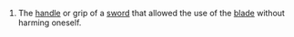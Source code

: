 #The [[handle]] or grip of a [[sword]] that allowed the use of the [[blade]] without harming oneself.